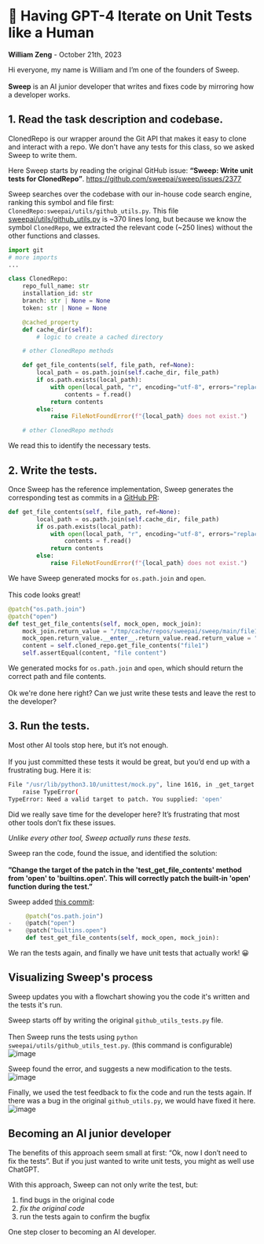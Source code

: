 # 🧪 Having GPT-4 Iterate on Unit Tests like a Human
**William Zeng** - October 21th, 2023

Hi everyone, my name is William and I’m one of the founders of Sweep. <br></br>
**Sweep** is an AI junior developer that writes and fixes code by mirroring how a developer works.

## 1. **Read the task description and codebase.**

ClonedRepo is our wrapper around the Git API that makes it easy to clone and interact with a repo.
We don't have any tests for this class, so we asked Sweep to write them.

Here Sweep starts by reading the original GitHub issue: **“Sweep: Write unit tests for ClonedRepo”**. https://github.com/sweepai/sweep/issues/2377


Sweep searches over the codebase with our in-house code search engine, ranking this symbol and file first: `ClonedRepo:sweepai/utils/github_utils.py`.
This file [sweepai/utils/github_utils.py](https://github.com/sweepai/sweep/blob/main/sweepai/utils/github_utils.py) is ~370 lines long, but because we know the symbol `ClonedRepo`, we extracted the relevant code (~250 lines) without the other functions and classes.

```python
import git
# more imports
...

class ClonedRepo:
    repo_full_name: str
    installation_id: str
    branch: str | None = None
    token: str | None = None

    @cached_property
    def cache_dir(self):
        # logic to create a cached directory

    # other ClonedRepo methods

    def get_file_contents(self, file_path, ref=None):
        local_path = os.path.join(self.cache_dir, file_path)
        if os.path.exists(local_path):
            with open(local_path, "r", encoding="utf-8", errors="replace") as f:
                contents = f.read()
            return contents
        else:
            raise FileNotFoundError(f"{local_path} does not exist.")

    # other ClonedRepo methods
```

We read this to identify the necessary tests.

## 2. **Write the tests.**

Once Sweep has the reference implementation, Sweep generates the corresponding test as commits in a [GitHub PR](https://github.com/sweepai/sweep/pull/2378):

```python
def get_file_contents(self, file_path, ref=None):
        local_path = os.path.join(self.cache_dir, file_path)
        if os.path.exists(local_path):
            with open(local_path, "r", encoding="utf-8", errors="replace") as f:
                contents = f.read()
            return contents
        else:
            raise FileNotFoundError(f"{local_path} does not exist.")
```

We have Sweep generated mocks for `os.path.join` and `open`. <br></br>
This code looks great!

```python
@patch("os.path.join")
@patch("open")
def test_get_file_contents(self, mock_open, mock_join):
	mock_join.return_value = "/tmp/cache/repos/sweepai/sweep/main/file1"
	mock_open.return_value.__enter__.return_value.read.return_value = "file content"
	content = self.cloned_repo.get_file_contents("file1")
	self.assertEqual(content, "file content")
```

We generated mocks for `os.path.join` and `open`, which should return the correct path and file contents. <br></br>
Ok we're done here right? Can we just write these tests and leave the rest to the developer?

## 3. **Run the tests.**

Most other AI tools stop here, but it’s not enough. <br></br>
If you just committed these tests it would be great, but you’d end up with a frustrating bug. Here it is:

```bash
File "/usr/lib/python3.10/unittest/mock.py", line 1616, in _get_target
    raise TypeError(
TypeError: Need a valid target to patch. You supplied: 'open'
```

Did we really save time for the developer here? It’s frustrating that most other tools don’t fix these issues.

*Unlike every other tool, Sweep actually runs these tests.*

Sweep ran the code, found the issue, and identified the solution: <br></br>
**”Change the target of the patch in the 'test_get_file_contents' method from 'open' to 'builtins.open'. This will correctly patch the built-in 'open' function during the test.”**

Sweep added [this commit](https://github.com/sweepai/sweep/pull/2378/commits/0ded79eab77ca3e511257ff0bf3874893b038e9e):

```python
     @patch("os.path.join")
-    @patch("open")
+    @patch("builtins.open")
     def test_get_file_contents(self, mock_open, mock_join):
```
We ran the tests again, and finally we have unit tests that actually work! 😀

## Visualizing Sweep's process

Sweep updates you with a flowchart showing you the code it's written and the tests it's run.

Sweep starts off by writing the original `github_utils_tests.py` file. <br></br>
Then Sweep runs the tests using `python sweepai/utils/github_utils_test.py`. (this command is configurable)
![image](/flowchart/flowchart_2.png)

Sweep found the error, and suggests a new modification to the tests.
![image](/flowchart/flowchart_3.png)

Finally, we used the test feedback to fix the code and run the tests again. If there was a bug in the original `github_utils.py`, we would have fixed it here.
![image](/flowchart/flowchart_4.png)

## Becoming an AI junior developer

The benefits of this approach seem small at first: “Ok, now I don’t need to fix the tests”.
But if you just wanted to write unit tests, you might as well use ChatGPT.

With this approach, Sweep can not only write the test, but:

1. find bugs in the original code
2. *fix the original code*
3. run the tests again to confirm the bugfix

One step closer to becoming an AI developer.
<style>{`
  pre {
    white-space: pre-wrap !important;
    word-wrap: break-word !important;
  }
  code {
    white-space: pre-wrap !important;
  }
`}</style>
